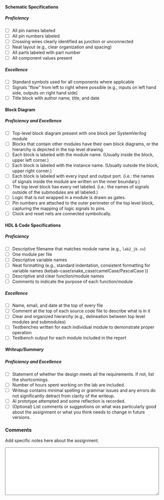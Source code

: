 

#### Schematic Specifications

##### Proficiency

- [ ] All pin names labeled
- [ ] All pin numbers labeled
- [ ] Crossing wires clearly identified as junction or unconnected
- [ ] Neat layout (e.g., clear organization and spacing)
- [ ] All parts labeled with part number
- [ ] All component values present

##### Excellence

- [ ] Standard symbols used for all components where applicable
- [ ] Signals "flow" from left to right where possible (e.g., inputs on left hand side, outputs on right hand side)
- [ ] Title block with author name, title, and date


#### Block Diagram

##### Proficiency and Excellence

- [ ] Top-level block diagram present with one block per SystemVerilog module
- [ ] Blocks that contain other modules have their own block diagrams, or the hierarchy is depicted in the top level drawing.
- [ ] Each block is labeled with the module name. (Usually inside the block, upper left corner.)
- [ ] Each block is labeled with the instance name. (Usually outside the block, upper right corner.)
- [ ] Each block is labeled with every input and output port. (i.e.: the names of signals inside the module are written on the inner boundary.)
- [ ] The top level block has every net labeled. (i.e.: the names of signals outside of the submodules are all labeled.)
- [ ] Logic that is not wrapped in a module is drawn as gates.
- [ ] Pin numbers are attached to the outer perimeter of the top level block, capturing the mapping of logic signals to pins.
- [ ] Clock and reset nets are connected symbolically.

#### HDL & Code Specifications

##### Proficiency

- [ ] Descriptive filename that matches module name (e.g., `lab2_jb.sv`)
- [ ] One module per file
- [ ] Descriptive variable names
- [ ] Neat formatting (e.g., standard indentation, consistent formatting for variable names (kebab-case/snake_case/camelCase/PascalCase ))
- [ ] Descriptive and clear function/module names
- [ ] Comments to indicate the purpose of each function/module


##### Excellence

- [ ] Name, email, and date at the top of every file
- [ ] Comment at the top of each source code file to describe what is in it
- [ ] Clear and organized hierarchy (e.g., delineation between top level modules and submodules)
- [ ] Testbenches written for each individual module to demonstrate proper operation
- [ ] Testbench output for each module included in the report


##### Writeup/Summary

##### Proficiency and Excellence

- [ ] Statement of whether the design meets all the requirements. If not, list the shortcomings.
- [ ] Number of hours spent working on the lab are included.
- [ ] Writeup contains minimal spelling or grammar issues and any errors do not significantly detract from clarity of the writeup.
- [ ] AI prototype attempted and some reflection is recorded.
- [ ] (Optional) List comments or suggestions on what was particularly good about the assignment or what you think needs to change in future versions.

### Comments

Add specific notes here about the assignment.

<textarea style="width: 100%" id="comments" name="comments" rows="10" cols="10">

</textarea>